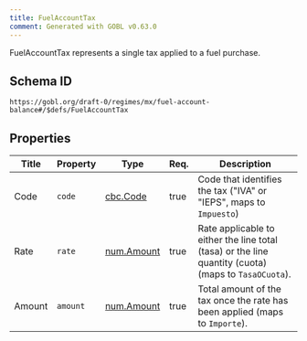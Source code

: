 ```yaml
---
title: FuelAccountTax
comment: Generated with GOBL v0.63.0
---
```


FuelAccountTax represents a single tax applied to a fuel purchase.

## Schema ID

`https://gobl.org/draft-0/regimes/mx/fuel-account-balance#/$defs/FuelAccountTax`

## Properties

| Title  | Property | Type                              | Req. | Description                                                                                          |
|--------|----------|-----------------------------------|------|------------------------------------------------------------------------------------------------------|
| Code   | `code`   | [cbc.Code](/draft-0/cbc/code)     | true | Code that identifies the tax ("IVA" or "IEPS", maps to `Impuesto`)                                   |
| Rate   | `rate`   | [num.Amount](/draft-0/num/amount) | true | Rate applicable to either the line total (tasa) or the line quantity (cuota) (maps to `TasaOCuota`). |
| Amount | `amount` | [num.Amount](/draft-0/num/amount) | true | Total amount of the tax once the rate has been applied (maps to `Importe`).                          |

